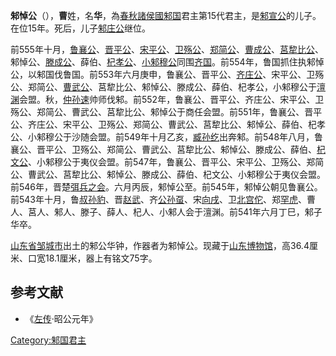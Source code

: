 '''邾悼公'''（{{bd|？||前541年||catIdx=C}}），'''曹'''姓，名'''华'''，為[[春秋|春秋]][[諸侯國|諸侯國]][[邾国|邾国]]君主第15代君主，是[[邾宣公|邾宣公]]的儿子。在位15年。死后，儿子[[邾庄公|邾庄公]]继位。

前555年十月，[[鲁襄公|鲁襄公]]、[[晋平公|晋平公]]、[[宋平公|宋平公]]、[[卫殇公|卫殇公]]、[[郑简公|郑简公]]、[[曹成公|曹成公]]、[[莒犂比公|莒犂比公]]、邾悼公、[[滕成公|滕成公]]、薛伯、[[杞孝公|杞孝公]]、[[小邾穆公|小邾穆公]]同围[[齐国|齐国]]。前554年，鲁国抓住执邾悼公，以邾国伐鲁国。前553年六月庚申，鲁襄公、晋平公、[[齐庄公|齐庄公]]、宋平公、卫殇公、郑简公、[[曹武公|曹武公]]、莒犂比公、邾悼公、滕成公、薛伯、杞孝公，小邾穆公于[[澶渊|澶渊]]会盟。秋，[[仲孙速|仲孙速]]帅师伐邾。前552年，鲁襄公、晋平公、齐庄公、宋平公、卫殇公、郑简公、曹武公、莒犂比公、邾悼公于商任会盟。前551年，鲁襄公、晋平公、齐庄公、宋平公、卫殇公、郑简公、曹武公、莒犂比公、邾悼公、薛伯、杞孝公、小邾穆公于沙随会盟。前549年十月乙亥，[[臧孙纥|臧孙纥]]出奔邾。前548年八月，鲁襄公、晋平公、卫殇公、郑简公、曹武公、莒犂比公、邾悼公、滕成公、薛伯、[[杞文公|杞文公]]、小邾穆公于夷仪会盟。前547年，鲁襄公、晋平公、宋平公、卫殇公、郑简公、曹武公、莒犂比公、邾悼公、滕成公、薛伯、杞文公、小邾穆公于夷仪会盟。前546年，晋楚[[弭兵之会|弭兵之会]]。六月丙辰，邾悼公至。前545年，邾悼公朝见鲁襄公。前543年十月，鲁[[叔孙豹|叔孙豹]]、晋[[赵武|赵武]]、齐[[公孙虿|公孙虿]]、宋[[向戌|向戌]]、卫[[北宫佗|北宫佗]]、郑[[罕虎|罕虎]]、曹人、莒人、邾人、滕子、薛人、杞人、小邾人会于澶渊。前541年六月丁巳，邾子华卒。

[[山东省|山东省]][[邹城市|邹城市]]出土的邾公华钟，作器者为邾悼公。现藏于[[山东博物馆|山东博物馆]]，高36.4厘米、口宽18.1厘米，器上有铭文75字。
{{start box}}
{{s-before|[[邾宣公|邾宣公]]}}
{{s-title|[[春秋|春秋]][[邾国|邾国]]君主|前555年－前541年}}
{{s-after|[[邾庄公|邾庄公]]}}
{{end box}}

==参考文献==

*《[[左传|左传]]·昭公元年》 
{{邾國君主}}
[[Category:邾国君主|Category:邾国君主]]